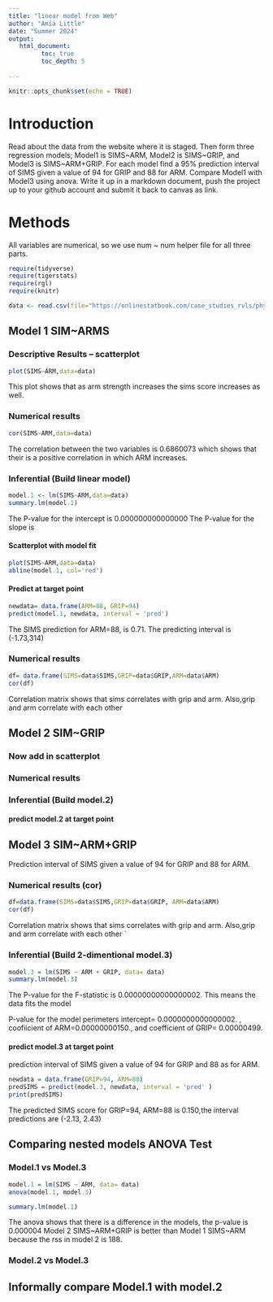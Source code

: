 ```yaml
---
title: "linear model from Web"
author: "Amia Little"
date: "Summer 2024"
output:
   html_document:
         toc: true
         toc_depth: 5
        
---
```


```r
knitr::opts_chunk$set(echo = TRUE)
```

# Introduction

Read about the data from the website where it is staged.  Then form three regression models; Model1 is SIMS~ARM, Model2 is SIMS~GRIP, and Model3 is SIMS~ARM+GRIP. For each model find a 95% prediction interval of SIMS given a value of 94  for GRIP and 88 for ARM. Compare Model1 with Model3 using anova. Write it up in a markdown document, push the project up to your github account and submit it back to canvas as link. 

# Methods
All variables are numerical, so we use num ~ num helper file for all three parts.


```r
require(tidyverse)
require(tigerstats)
require(rgl)
require(knitr)

```

```r
data <- read.csv(file="https://onlinestatbook.com/case_studies_rvls/physical_strength/data.txt",sep="",header=TRUE)  

```

## Model 1 SIM~ARMS 

### Descriptive Results -- scatterplot



```r
plot(SIMS~ARM,data=data)
```

This plot shows that as arm strength increases the sims score increases as well. 



### Numerical results

```r
cor(SIMS~ARM,data=data)
```
The correlation between the two variables is 0.6860073 which shows that their is a positive correlation in which ARM increases.

### Inferential   (Build linear model) 

```r
model.1 <- lm(SIMS~ARM,data=data)
summary.lm(model.1)
```

The P-value for the intercept is 0.000000000000000
The P-value for the slope is


#### Scatterplot with model fit
```r
plot(SIMS~ARM,data=data) 
abline(model.1, col='red')
```

#### Predict at target point

```r
newdata= data.frame(ARM=88, GRIP=94)
predict(model.1, newdata, interval = 'pred')
```

The SIMS prediction for ARM=88, is 0.71.
The predicting interval is (-1.73,314)



### Numerical results

```r
df= data.frame(SIMS=data$SIMS,GRIP=data$GRIP,ARM=data$ARM)
cor(df)
```

Correlation matrix shows that sims correlates with grip and arm. 
Also,grip and arm correlate with each other

## Model 2 SIM~GRIP

### Now add in scatterplot


### Numerical results 


### Inferential  (Build model.2) 

  

#### predict model.2 at target point





## Model 3 SIM~ARM+GRIP 

Prediction interval of SIMS given a value of 94  for GRIP and 88 for ARM.

### Numerical results (cor) 

```r
df=data.frame(SIMS=data$SIMS,GRIP=data$GRIP, ARM=data$ARM) 
cor(df)
```
Correlation matrix shows that sims correlates with grip and arm. 
Also,grip and arm correlate with each other
`
  
### Inferential  (Build 2-dimentional model.3) 

```r
model.3 = lm(SIMS ~ ARM + GRIP, data= data) 
summary.lm(model.3)
```

The P-value for the F-statistic is 0.00000000000000002.
This means the data fits the model 

P-value for the model perimeters intercept= 0.0000000000000002. , coofiicient of ARM=0.00000000150., and coefficient of GRIP= 0.00000499.





#### predict model.3 at target point

prediction interval of SIMS given a value of 94  for GRIP and 88 as for ARM.

```r
newdata = data.frame(GRIP=94, ARM=88) 
predSIMS = predict(model.3, newdata, interval = 'pred' ) 
print(predSIMS)
```

The predicted SIMS score for GRIP=94, ARM=88 is 0.150,the interval predictions are (-2.13, 2.43) 



## Comparing nested models ANOVA Test 

### Model.1 vs Model.3

```r
model.1 = lm(SIMS ~ ARM, data= data) 
anova(model.1, model.3)
```
 
```r
summary.lm(model.1)
```
 
The anova shows that there is a difference in the models, the p-value is 0.000004 
Model 2 SIMS~ARM+GRIP is better than Model 1 SIMS~ARM because the rss in model 2 is 188.  


### Model.2 vs Model.3

## Informally compare Model.1 with model.2

